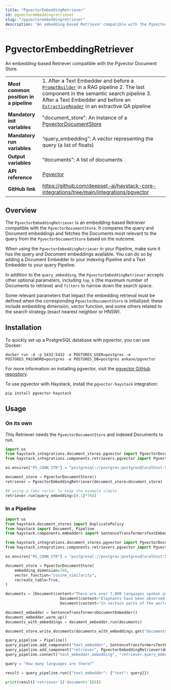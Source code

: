 ```yaml
---
title: "PgvectorEmbeddingRetriever"
id: pgvectorembeddingretriever
slug: "/pgvectorembeddingretriever"
description: "An embedding-based Retriever compatible with the Pgvector Document Store."
---
```


# PgvectorEmbeddingRetriever

An embedding-based Retriever compatible with the Pgvector Document Store.

|                                        |                                                                                                                                                                                                                                                                           |
| :------------------------------------- | :------------------------------------------------------------------------------------------------------------------------------------------------------------------------------------------------------------------------------------------------------------------------ |
| **Most common position in a pipeline** | 1. After a Text Embedder and before a [`PromptBuilder`](../builders/promptbuilder.mdx)   in a RAG pipeline 2. The last component in the semantic search pipeline 3. After a Text Embedder and before an [`ExtractiveReader`](../readers/extractivereader.mdx)   in an extractive QA pipeline |
| **Mandatory init variables**           | "document_store": An instance of a [PgvectorDocumentStore](../../document-stores/pgvectordocumentstore.mdx)                                                                                                                                                                                     |
| **Mandatory run variables**            | “query_embedding”: A vector representing the query (a list of floats)                                                                                                                                                                                                     |
| **Output variables**                   | “documents”: A list of documents                                                                                                                                                                                                                                          |
| **API reference**                      | [Pgvector](/reference/integrations-pgvector)                                                                                                                                                                                                                                     |
| **GitHub link**                        | https://github.com/deepset-ai/haystack-core-integrations/tree/main/integrations/pgvector                                                                                                                                                                                |

## Overview

The `PgvectorEmbeddingRetriever` is an embedding-based Retriever compatible with the `PgvectorDocumentStore`. It compares the query and Document embeddings and fetches the Documents most relevant to the query from the `PgvectorDocumentStore` based on the outcome.

When using the `PgvectorEmbeddingRetriever` in your Pipeline, make sure it has the query and Document embeddings available. You can do so by adding a Document Embedder to your indexing Pipeline and a Text Embedder to your query Pipeline.

In addition to the `query_embedding`, the `PgvectorEmbeddingRetriever` accepts other optional parameters, including `top_k` (the maximum number of Documents to retrieve) and `filters` to narrow down the search space.

Some relevant parameters that impact the embedding retrieval must be defined when the corresponding `PgvectorDocumentStore` is initialized: these include embedding dimension, vector function, and some others related to the search strategy (exact nearest neighbor or HNSW).

## Installation

To quickly set up a PostgreSQL database with pgvector, you can use Docker:

```shell
docker run -d -p 5432:5432 -e POSTGRES_USER=postgres -e POSTGRES_PASSWORD=postgres -e POSTGRES_DB=postgres ankane/pgvector
```

For more information on installing pgvector, visit the [pgvector GitHub repository](https://github.com/pgvector/pgvector).

To use pgvector with Haystack, install the `pgvector-haystack` integration:

```shell
pip install pgvector-haystack
```

## Usage

### On its own

This Retriever needs the `PgvectorDocumentStore` and indexed Documents to run.

```python
import os
from haystack_integrations.document_stores.pgvector import PgvectorDocumentStore
from haystack_integrations.components.retrievers.pgvector import PgvectorEmbeddingRetriever

os.environ["PG_CONN_STR"] = "postgresql://postgres:postgres@localhost:5432/postgres"

document_store = PgvectorDocumentStore()
retriever = PgvectorEmbeddingRetriever(document_store=document_store)

## using a fake vector to keep the example simple
retriever.run(query_embedding=[0.1]*768)
```

### In a Pipeline

```python
import os
from haystack.document_stores import DuplicatePolicy
from haystack import Document, Pipeline
from haystack.components.embedders import SentenceTransformersTextEmbedder, SentenceTransformersDocumentEmbedder

from haystack_integrations.document_stores.pgvector import PgvectorDocumentStore
from haystack_integrations.components.retrievers.pgvector import PgvectorEmbeddingRetriever

os.environ["PG_CONN_STR"] = "postgresql://postgres:postgres@localhost:5432/postgres"

document_store = PgvectorDocumentStore(
    embedding_dimension=768,
    vector_function="cosine_similarity",
    recreate_table=True,
)

documents = [Document(content="There are over 7,000 languages spoken around the world today."),
						Document(content="Elephants have been observed to behave in a way that indicates a high level of self-awareness, such as recognizing themselves in mirrors."),
						Document(content="In certain parts of the world, like the Maldives, Puerto Rico, and San Diego, you can witness the phenomenon of bioluminescent waves.")]

document_embedder = SentenceTransformersDocumentEmbedder()
document_embedder.warm_up()
documents_with_embeddings = document_embedder.run(documents)

document_store.write_documents(documents_with_embeddings.get("documents"), policy=DuplicatePolicy.OVERWRITE)

query_pipeline = Pipeline()
query_pipeline.add_component("text_embedder", SentenceTransformersTextEmbedder())
query_pipeline.add_component("retriever", PgvectorEmbeddingRetriever(document_store=document_store))
query_pipeline.connect("text_embedder.embedding", "retriever.query_embedding")

query = "How many languages are there?"

result = query_pipeline.run({"text_embedder": {"text": query}})

print(result['retriever']['documents'][0])
```
